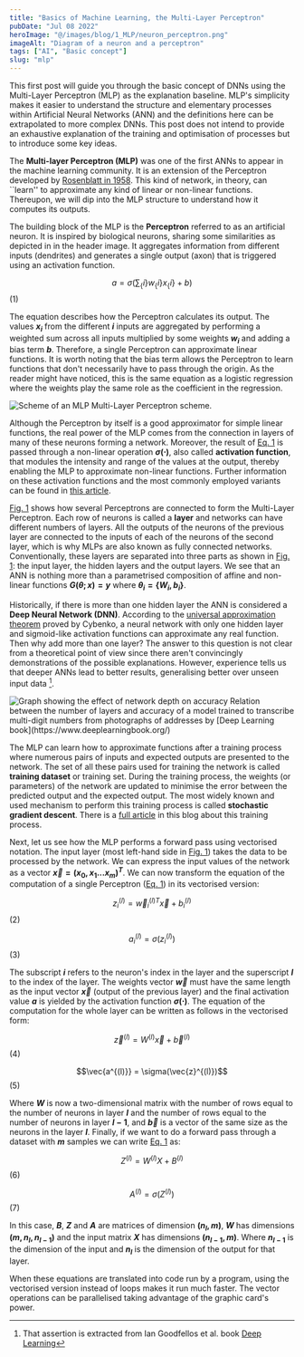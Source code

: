 ```yaml
---
title: "Basics of Machine Learning, the Multi-Layer Perceptron"
pubDate: "Jul 08 2022"
heroImage: "@/images/blog/1_MLP/neuron_perceptron.png"
imageAlt: "Diagram of a neuron and a perceptron"
tags: ["AI", "Basic concept"]
slug: "mlp"
---
```



This first post will guide you through the basic concept of DNNs using the Multi-Layer Perceptron (MLP) as the explanation baseline. MLP's simplicity makes it easier to understand the structure and elementary processes within Artificial Neural Networks (ANN) and the definitions here can be extrapolated to more complex DNNs. This post does not intend to provide an exhaustive explanation of the training and optimisation of processes but to introduce some key ideas.

The **Multi-layer Perceptron (MLP)** was one of the first ANNs to appear in the machine learning community. It is an extension of the Perceptron developed by [Rosenblatt in 1958](https://en.wikipedia.org/wiki/Perceptron). This kind of network, in theory, can ``learn'' to approximate any kind of linear or non-linear functions. Thereupon, we will dip into the MLP structure to understand how it computes its outputs.

The building block of the MLP is the **Perceptron** referred to as an artificial neuron.
It is inspired by biological neurons, sharing some similarities as depicted in in the header image. It aggregates information from different inputs (dendrites) and generates a single output (axon) that is triggered using an activation function.

$$a = \sigma (\sum_\{i\} w_\{i\}x_\{i\} + b)$$ <span id="eq-1">(1)</span>

The equation describes how the Perceptron calculates its output.
The values **$x_{i}$** from the different **$i$** inputs are aggregated by performing a weighted sum across all inputs multiplied by some weights **$w_{i}$** and adding a bias term **$b$**.
Therefore, a single Perceptron can approximate linear functions.
It is worth noting that the bias term allows the Perceptron to learn functions that don't necessarily have to pass through the origin.
As the reader might have noticed, this is the same equation as a logistic regression where the weights play the same role as the coefficient in the regression.

<Image src={MLPSchemeImg} alt="Scheme of an MLP" />
<Caption number="1"> Multi-Layer Perceptron scheme.</Caption>

Although the Perceptron by itself is a good approximator for simple linear functions, the real power of the MLP comes from the connection in layers of many of these neurons forming a network.
Moreover, the result of [Eq. 1](#eq-1) is passed through a non-linear operation **$\sigma(\cdot)$**, also called **activation function**, that modules the intensity and range of the values at the output, thereby enabling the MLP to approximate non-linear functions.
Further information on these activation functions and the most commonly employed variants can be found in [this article](/blog/activation-functions).

[Fig. 1](#fig-1) shows how several Perceptrons are connected to form the Multi-Layer Perceptron.
Each row of neurons is called a **layer** and networks can have different numbers of layers.
All the outputs of the neurons of the previous layer are connected to the inputs of each of the neurons of the second layer, which is why MLPs are also known as fully connected networks.
Conventionally, these layers are separated into three parts as shown in [Fig. 1](#fig-1): the input layer, the hidden layers and the output layers.
We see that an ANN is nothing more than a parametrised composition of affine and non-linear functions **$G(\theta ; x) = y$** where **$\theta_{i} = \{W_{i}, b_{i}\}$**.

Historically, if there is more than one hidden layer the ANN is considered a **Deep Neural Network (DNN)**.
According to the [universal approximation theorem](https://en.wikipedia.org/wiki/Universal_approximation_theorem) proved by Cybenko, a neural network with only one hidden layer and sigmoid-like activation functions can approximate any real function.
Then why add more than one layer?
The answer to this question is not clear from a theoretical point of view since there aren't convincingly demonstrations of the possible explanations.
However, experience tells us that deeper ANNs lead to better results, generalising better over unseen input data [^1].


<Image src={depthVSAccuracy} alt="Graph showing the effect of network depth on accuracy" />
<Caption number="2"> Relation between the number of layers and accuracy of a model trained to transcribe multi-digit numbers from photographs of addresses by [Deep Learning book](https://www.deeplearningbook.org/) </Caption>

The MLP can learn how to approximate functions after a training process where numerous pairs of inputs and expected outputs are presented to the network.
The set of all these pairs used for training the network is called **training dataset** or training set.
During the training process, the weights (or parameters) of the network are updated to minimise the error between the predicted output and the expected output.
The most widely known and used mechanism to perform this training process is called **stochastic gradient descent**. There is a [full article](/blog/learning) in this blog about this training process.

Next, let us see how the MLP performs a forward pass using vectorised notation.
The input layer (most left-hand side in [Fig. 1](#fig-1)) takes the data to be processed by the network.
We can express the input values of the network as a vector **$\vec{x} = (x_{0}, x_{1} ... x_{m})^{T}$**.
We can now transform the equation of the computation of a single Perceptron ([Eq. 1](#eq-1)) in its vectorised version:



$$z^{(l)}_{i} = \vec{w}^{(l)T}_{i}\vec{x} + b^{(l)}_{i} $$ <span id="eq-2">(2)</span>

$$a^{(l)}_{i} = \sigma(z^{(l)}_{i})$$ <span id="eq-3">(3)</span>

The subscript **$i$** refers to the neuron's index in the layer and the superscript **$l$** to the index of the layer.
The weights vector **$\vec{w}$** must have the same length as the input vector **$\vec{x}$** (output of the previous layer) and the final activation value **$a$** is yielded by the activation function **$\sigma(\cdot)$**.
The equation of the computation for the whole layer can be written as follows in the vectorised form:

$$\vec{z}^{(l)} = W^{(l)}\vec{x} + \vec{b}^{(l)}$$ <span id="eq-4">(4)</span>

$$\vec{a^{(l)}} = \sigma(\vec{z}^{(l)})$$ <span id="eq-5">(5)</span>

Where **$W$** is now a two-dimensional matrix with the number of rows equal to the number of neurons in layer **$l$** and the number of rows equal to the number of neurons in layer **$l-1$**, and **$\vec{b}$** is a vector of the same size as the neurons in the layer **$l$**.
Finally, if we want to do a forward pass through a dataset with **$m$** samples we can write [Eq. 1](#eq-1) as:

$$Z^{(l)} = W^{(l)}X + B^{(l)}$$ <span id="eq-6">(6)</span>

$$A^{(l)} = \sigma(Z^{(l)})$$ <span id="eq-7">(7)</span>

In this case, **$B$**, **$Z$** and **$A$** are matrices of dimension **$(n_{l}, m)$**, **$W$** has dimensions **$(m, n_{l}, n_{l-1})$** and the input matrix **$X$** has dimensions **$(n_{l-1}, m)$**.
Where **$n_{l-1}$** is the dimension of the input and **$n_{l}$** is the dimension of the output for that layer.

When these equations are translated into code run by a program, using the vectorised version instead of loops makes it run much faster.
The vector operations can be parallelised taking advantage of the graphic card's power.

[^1]: That assertion is extracted from Ian Goodfellos et al. book [Deep Learning](https://www.deeplearningbook.org/)
